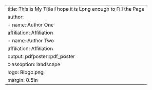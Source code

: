 ---
title: This is My Title I hope it is Long enough to Fill the Page
author:
  - name: Author One
    affiliation: Affiliation
  - name: Author Two
    affiliation: Affiliation
output: pdfposter::pdf_poster
classoption: landscape
logo: Rlogo.png
margin: 0.5in
---